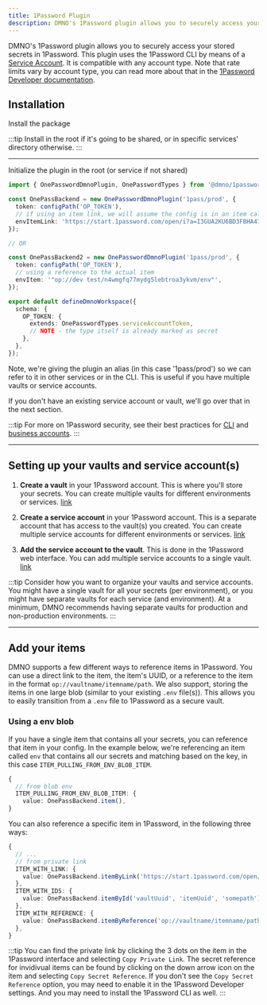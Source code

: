 ```yaml
---
title: 1Password Plugin
description: DMNO's 1Password plugin allows you to securely access your stored secrets in 1Password.
---
```



DMNO's 1Password plugin allows you to securely access your stored secrets in 1Password. This plugin uses the 1Password CLI by means of a [Service Account](https://developer.1password.com/docs/service-accounts). It is compatible with any account type. Note that rate limits vary by account type, you can read more about that in the [1Password Developer documentation](https://developer.1password.com/docs/service-accounts/rate-limits/).

## Installation

Install the package

<TabbedCode packageName="@dmno/1password-plugin" />

:::tip
Install in the root if it's going to be shared, or in specific services' directory otherwise.
:::

-----

Initialize the plugin in the root (or service if not shared)


```typescript
import { OnePasswordDmnoPlugin, OnePasswordTypes } from '@dmno/1password-plugin';

const OnePassBackend = new OnePasswordDmnoPlugin('1pass/prod', {
  token: configPath('OP_TOKEN'),
  // if using an item link, we will assume the config is in an item called `env`
  envItemLink: 'https://start.1password.com/open/i?a=I3GUA2KU6BD3FBHA47QNBIVEV4&v=ut2dftalm3ugmxc6klavms6tfq&i=n4wmgfq77mydg5lebtroa3ykvm&h=dmnoinc.1password.com',
});

// OR

const OnePassBackend2 = new OnePasswordDmnoPlugin('1pass/prod', {
  token: configPath('OP_TOKEN'),
  // using a reference to the actual item
  envItem: '"op://dev test/n4wmgfq77mydg5lebtroa3ykvm/env"',
});

export default defineDmnoWorkspace({
  schema: {
    OP_TOKEN: {
      extends: OnePasswordTypes.serviceAccountToken,
      // NOTE - the type itself is already marked as secret
    },
  },
});
```
Note, we're giving the plugin an alias (in this case '1pass/prod') so we can refer to it in other services or in the CLI. This is useful if you have multiple vaults or service accounts.

If you don't have an existing service account or vault, we'll go over that in the next section.

:::tip
For more on 1Password security, see their best practices for [CLI](https://developer.1password.com/docs/cli/best-practices/) and [business accounts](https://support.1password.com/business-security-practices/#access-management-and-the-principle-of-least-privilege).
:::


------------

## Setting up your vaults and service account(s)

<Steps>

1. **Create a vault** in your 1Password account. This is where you'll store your secrets. You can create multiple vaults for different environments or services. [link](https://support.1password.com/create-share-vaults/#create-a-vault)

2. **Create a service account** in your 1Password account. This is a separate account that has access to the vault(s) you created. You can create multiple service accounts for different environments or services. [link](https://developer.1password.com/docs/service-accounts/get-started/)

3. **Add the service account to the vault**. This is done in the 1Password web interface. You can add multiple service accounts to a single vault. [link](https://developer.1password.com/docs/service-accounts/manage-service-accounts/#manage-access)

</Steps>

:::tip
Consider how you want to organize your vaults and service accounts. You might have a single vault for all your secrets (per environment), or you might have separate vaults for each service (and environment). At a minimum, DMNO recommends having separate vaults for production and non-production environments.
:::

------

## Add your items

DMNO supports a few different ways to reference items in 1Password. You can use a direct link to the item, the item's UUID, or a reference to the item in the format `op://vaultname/itemname/path`. We also support, storing the items in one large blob (similar to your existing `.env` file(s)). This allows you to easily transition from a `.env` file to 1Password as a secure vault.

### Using a env blob

If you have a single item that contains all your secrets, you can reference that item in your config. In the example below, we're referencing an item called `env` that contains all our secrets and matching based on the key, in this case `ITEM_PULLING_FROM_ENV_BLOB_ITEM`.

```ts
{
  // from blob env
  ITEM_PULLING_FROM_ENV_BLOB_ITEM: {
    value: OnePassBackend.item(),
}
```

You can also reference a specific item in 1Password, in the following three ways:

```ts
{
  // ...  
  // from private link
  ITEM_WITH_LINK: {
    value: OnePassBackend.itemByLink('https://start.1password.com/open/i?a=I3GUA2KU6BD3FBHA47QNBIVEV4&v=ut2dftalm3ugmxc6klavms6tfq&i=n4wmgfq77mydg5lebtroa3ykvm&h=dmnoinc.1password.com', 'somepath'),
  },
  ITEM_WITH_IDS: {
    value: OnePassBackend.itemById('vaultUuid', 'itemUuid', 'somepath'),
  },
  ITEM_WITH_REFERENCE: {
    value: OnePassBackend.itemByReference('op://vaultname/itemname/path'),
  },
}
```

:::tip
You can find the private link by clicking the 3 dots on the item in the 1Password interface and selecting `Copy Private Link`. The secret reference for invidivual items can be found by clicking on the down arrow icon on the item and selecting `Copy Secret Reference`. If you don't see the `Copy Secret Reference` option, you may need to enable it in the 1Password Developer settings. And you may need to install the 1Password CLI as well.
:::
